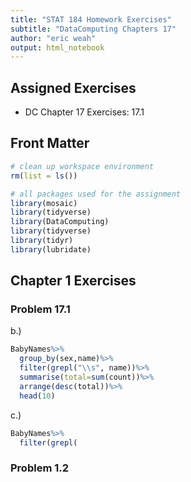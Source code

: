 ```yaml
---
title: "STAT 184 Homework Exercises" 
subtitle: "DataComputing Chapters 17"
author: "eric weah"
output: html_notebook
---
```


## Assigned Exercises

- DC Chapter 17 Exercises: 17.1


## Front Matter

```r
# clean up workspace environment
rm(list = ls())

# all packages used for the assignment
library(mosaic)
library(tidyverse)
library(DataComputing)
library(tidyverse)
library(tidyr)
library(lubridate)

```



## Chapter 1 Exercises

### Problem 17.1
b.)
```r
BabyNames%>%
  group_by(sex,name)%>%
  filter(grepl("\\s", name))%>%
  summarise(total=sum(count))%>%
  arrange(desc(total))%>%
  head(10)

```
c.)
```r
BabyNames%>%
  filter(grepl(

```


### Problem 1.2


